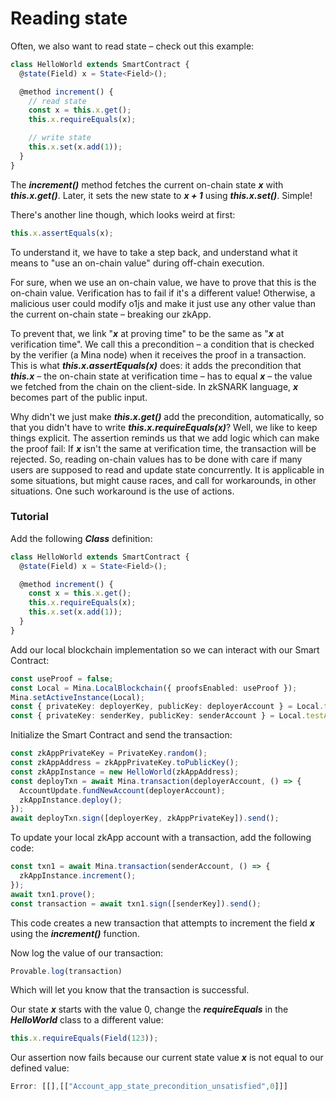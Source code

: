 # Reading state

Often, we also want to read state – check out this example:
```ts
class HelloWorld extends SmartContract {
  @state(Field) x = State<Field>();

  @method increment() {
    // read state
    const x = this.x.get();
    this.x.requireEquals(x);

    // write state
    this.x.set(x.add(1));
  }
}
```

The ***increment()*** method fetches the current on-chain state ***x*** with ***this.x.get()***. Later, it sets the new state to ***x + 1*** using ***this.x.set()***. Simple!

There's another line though, which looks weird at first:

```ts
this.x.assertEquals(x);
```

To understand it, we have to take a step back, and understand what it means to "use an on-chain value" during off-chain execution.

For sure, when we use an on-chain value, we have to prove that this is the on-chain value. Verification has to fail if it's a different value! Otherwise, a malicious user could modify o1js and make it just use any other value than the current on-chain state – breaking our zkApp.

To prevent that, we link "***x*** at proving time" to be the same as "***x*** at verification time". We call this a precondition – a condition that is checked by the verifier (a Mina node) when it receives the proof in a transaction. This is what ***this.x.assertEquals(x)*** does: it adds the precondition that ***this.x*** – the on-chain state at verification time – has to equal ***x*** – the value we fetched from the chain on the client-side. In zkSNARK language, ***x*** becomes part of the public input.

Why didn't we just make ***this.x.get()*** add the precondition, automatically, so that you didn't have to write ***this.x.requireEquals(x)***? Well, we like to keep things explicit. The assertion reminds us that we add logic which can make the proof fail: If ***x*** isn't the same at verification time, the transaction will be rejected. So, reading on-chain values has to be done with care if many users are supposed to read and update state concurrently. It is applicable in some situations, but might cause races, and call for workarounds, in other situations. One such workaround is the use of actions.

### Tutorial

Add the following ***Class*** definition:
```ts
class HelloWorld extends SmartContract {
  @state(Field) x = State<Field>();

  @method increment() {
    const x = this.x.get();
    this.x.requireEquals(x);
    this.x.set(x.add(1));
  }
}
```

Add our local blockchain implementation so we can interact with our Smart Contract:
```ts
const useProof = false;
const Local = Mina.LocalBlockchain({ proofsEnabled: useProof });
Mina.setActiveInstance(Local);
const { privateKey: deployerKey, publicKey: deployerAccount } = Local.testAccounts[0];
const { privateKey: senderKey, publicKey: senderAccount } = Local.testAccounts[1];
```

Initialize the Smart Contract and send the transaction:
```ts
const zkAppPrivateKey = PrivateKey.random();
const zkAppAddress = zkAppPrivateKey.toPublicKey();
const zkAppInstance = new HelloWorld(zkAppAddress);
const deployTxn = await Mina.transaction(deployerAccount, () => {
  AccountUpdate.fundNewAccount(deployerAccount);
  zkAppInstance.deploy();
});
await deployTxn.sign([deployerKey, zkAppPrivateKey]).send();
```

To update your local zkApp account with a transaction, add the following code:
```ts
const txn1 = await Mina.transaction(senderAccount, () => {
  zkAppInstance.increment();
});
await txn1.prove();
const transaction = await txn1.sign([senderKey]).send();
```
This code creates a new transaction that attempts to increment the field ***x*** using the ***increment()*** function.

Now log the value of our transaction:
```ts
Provable.log(transaction)
```
Which will let you know that the transaction is successful.

Our state ***x*** starts with the value 0, change the ***requireEquals*** in the ***HelloWorld*** class to a different value:
```ts
this.x.requireEquals(Field(123));
```
Our assertion now fails because our current state value ***x*** is not equal to our defined value:
```ts
Error: [[],[["Account_app_state_precondition_unsatisfied",0]]]
```
